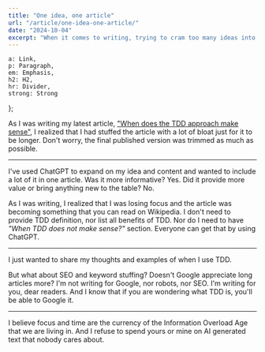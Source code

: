 ```yaml
---
title: "One idea, one article"
url: "/article/one-idea-one-article/"
date: "2024-10-04"
excerpt: "When it comes to writing, trying to cram too many ideas into one article is like stuffing 10 clowns into a tiny car—chaos! By focusing on one clear idea, you keep your readers engaged and your message crisp."
---
```



    a: Link,
    p: Paragraph,
    em: Emphasis,
    h2: H2,
    hr: Divider,
    strong: Strong
};

As I was writing my latest article, ["When does the TDD approach make sense"](/article/when-does-the-tdd-approach-make-sense/), I realized that I had stuffed the article with a lot of bloat just for it to be longer. Don't worry, the final published version was trimmed as much as possible.

---

I've used ChatGPT to expand on my idea and content and wanted to include a lot of it in one article. Was it more informative? Yes. Did it provide more value or bring anything new to the table? No.

As I was writing, I realized that I was losing focus and the article was becoming something that you can read on Wikipedia. I don't need to provide TDD definition, nor list all benefits of TDD. Nor do I need to have *"When TDD does not make sense?"* section. Everyone can get that by using ChatGPT.

---

I just wanted to share my thoughts and examples of when I use TDD.

But what about SEO and keyword stuffing? Doesn't Google appreciate long articles more? I'm not writing for Google, nor robots, nor SEO. I'm writing for you, dear readers. And I know that if you are wondering what TDD is, you'll be able to Google it.

---

I believe focus and time are the currency of the Information Overload Age that we are living in. And I refuse to spend yours or mine on AI generated text that nobody cares about.